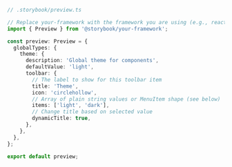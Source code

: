 ```ts
// .storybook/preview.ts

// Replace your-framework with the framework you are using (e.g., react, vue3)
import { Preview } from '@storybook/your-framework';

const preview: Preview = {
  globalTypes: {
    theme: {
      description: 'Global theme for components',
      defaultValue: 'light',
      toolbar: {
        // The label to show for this toolbar item
        title: 'Theme',
        icon: 'circlehollow',
        // Array of plain string values or MenuItem shape (see below)
        items: ['light', 'dark'],
        // Change title based on selected value
        dynamicTitle: true,
      },
    },
  },
};

export default preview;
```
